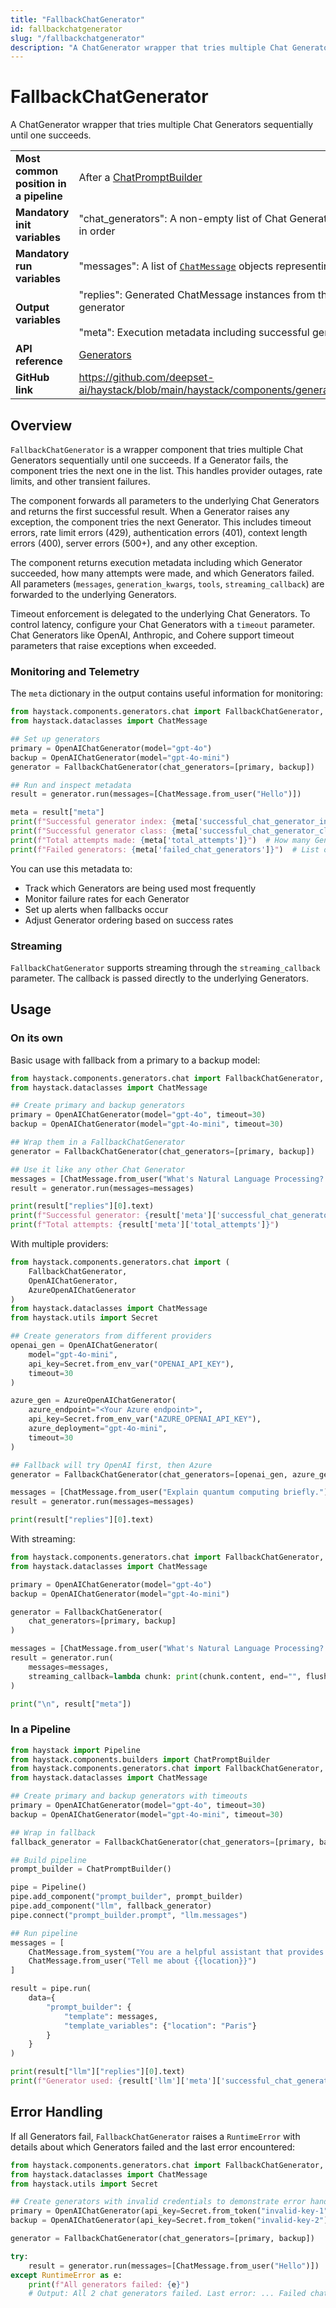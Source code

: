 ```yaml
---
title: "FallbackChatGenerator"
id: fallbackchatgenerator
slug: "/fallbackchatgenerator"
description: "A ChatGenerator wrapper that tries multiple Chat Generators sequentially until one succeeds."
---
```


# FallbackChatGenerator

A ChatGenerator wrapper that tries multiple Chat Generators sequentially until one succeeds.

|  |  |
| --- | --- |
| **Most common position in a pipeline** | After a [ChatPromptBuilder](../builders/chatpromptbuilder.mdx) |
| **Mandatory init variables** | "chat_generators": A non-empty list of Chat Generator components to try in order |
| **Mandatory run variables** | "messages": A list of [`ChatMessage`](../../concepts/data-classes/chatmessage.mdx) objects representing the chat |
| **Output variables** | "replies": Generated ChatMessage instances from the first successful generator  <br /> <br />"meta": Execution metadata including successful generator details |
| **API reference** | [Generators](/reference/generators-api) |
| **GitHub link** | https://github.com/deepset-ai/haystack/blob/main/haystack/components/generators/chat/fallback.py |

## Overview

`FallbackChatGenerator` is a wrapper component that tries multiple Chat Generators sequentially until one succeeds. If a Generator fails, the component tries the next one in the list. This handles provider outages, rate limits, and other transient failures.

The component forwards all parameters to the underlying Chat Generators and returns the first successful result. When a Generator raises any exception, the component tries the next Generator. This includes timeout errors, rate limit errors (429), authentication errors (401), context length errors (400), server errors (500+), and any other exception.

The component returns execution metadata including which Generator succeeded, how many attempts were made, and which Generators failed. All parameters (`messages`, `generation_kwargs`, `tools`, `streaming_callback`) are forwarded to the underlying Generators.

Timeout enforcement is delegated to the underlying Chat Generators. To control latency, configure your Chat Generators with a `timeout` parameter. Chat Generators like OpenAI, Anthropic, and Cohere support timeout parameters that raise exceptions when exceeded.

### Monitoring and Telemetry

The `meta` dictionary in the output contains useful information for monitoring:

```python
from haystack.components.generators.chat import FallbackChatGenerator, OpenAIChatGenerator
from haystack.dataclasses import ChatMessage

## Set up generators
primary = OpenAIChatGenerator(model="gpt-4o")
backup = OpenAIChatGenerator(model="gpt-4o-mini")
generator = FallbackChatGenerator(chat_generators=[primary, backup])

## Run and inspect metadata
result = generator.run(messages=[ChatMessage.from_user("Hello")])

meta = result["meta"]
print(f"Successful generator index: {meta['successful_chat_generator_index']}")  # 0 for first, 1 for second, etc.
print(f"Successful generator class: {meta['successful_chat_generator_class']}")  # e.g., "OpenAIChatGenerator"
print(f"Total attempts made: {meta['total_attempts']}")  # How many Generators were tried
print(f"Failed generators: {meta['failed_chat_generators']}")  # List of failed Generator names
```

You can use this metadata to:

- Track which Generators are being used most frequently
- Monitor failure rates for each Generator
- Set up alerts when fallbacks occur
- Adjust Generator ordering based on success rates

### Streaming

`FallbackChatGenerator` supports streaming through the `streaming_callback` parameter. The callback is passed directly to the underlying Generators.

## Usage

### On its own

Basic usage with fallback from a primary to a backup model:

```python
from haystack.components.generators.chat import FallbackChatGenerator, OpenAIChatGenerator
from haystack.dataclasses import ChatMessage

## Create primary and backup generators
primary = OpenAIChatGenerator(model="gpt-4o", timeout=30)
backup = OpenAIChatGenerator(model="gpt-4o-mini", timeout=30)

## Wrap them in a FallbackChatGenerator
generator = FallbackChatGenerator(chat_generators=[primary, backup])

## Use it like any other Chat Generator
messages = [ChatMessage.from_user("What's Natural Language Processing? Be brief.")]
result = generator.run(messages=messages)

print(result["replies"][0].text)
print(f"Successful generator: {result['meta']['successful_chat_generator_class']}")
print(f"Total attempts: {result['meta']['total_attempts']}")

```

With multiple providers:

```python
from haystack.components.generators.chat import (
    FallbackChatGenerator,
    OpenAIChatGenerator,
    AzureOpenAIChatGenerator
)
from haystack.dataclasses import ChatMessage
from haystack.utils import Secret

## Create generators from different providers
openai_gen = OpenAIChatGenerator(
    model="gpt-4o-mini",
    api_key=Secret.from_env_var("OPENAI_API_KEY"),
    timeout=30
)

azure_gen = AzureOpenAIChatGenerator(
    azure_endpoint="<Your Azure endpoint>",
    api_key=Secret.from_env_var("AZURE_OPENAI_API_KEY"),
    azure_deployment="gpt-4o-mini",
    timeout=30
)

## Fallback will try OpenAI first, then Azure
generator = FallbackChatGenerator(chat_generators=[openai_gen, azure_gen])

messages = [ChatMessage.from_user("Explain quantum computing briefly.")]
result = generator.run(messages=messages)

print(result["replies"][0].text)
```

With streaming:

```python
from haystack.components.generators.chat import FallbackChatGenerator, OpenAIChatGenerator
from haystack.dataclasses import ChatMessage

primary = OpenAIChatGenerator(model="gpt-4o")
backup = OpenAIChatGenerator(model="gpt-4o-mini")

generator = FallbackChatGenerator(
    chat_generators=[primary, backup]
)

messages = [ChatMessage.from_user("What's Natural Language Processing? Be brief.")]
result = generator.run(
    messages=messages,
    streaming_callback=lambda chunk: print(chunk.content, end="", flush=True)
)

print("\n", result["meta"])
```

### In a Pipeline

```python
from haystack import Pipeline
from haystack.components.builders import ChatPromptBuilder
from haystack.components.generators.chat import FallbackChatGenerator, OpenAIChatGenerator
from haystack.dataclasses import ChatMessage

## Create primary and backup generators with timeouts
primary = OpenAIChatGenerator(model="gpt-4o", timeout=30)
backup = OpenAIChatGenerator(model="gpt-4o-mini", timeout=30)

## Wrap in fallback
fallback_generator = FallbackChatGenerator(chat_generators=[primary, backup])

## Build pipeline
prompt_builder = ChatPromptBuilder()

pipe = Pipeline()
pipe.add_component("prompt_builder", prompt_builder)
pipe.add_component("llm", fallback_generator)
pipe.connect("prompt_builder.prompt", "llm.messages")

## Run pipeline
messages = [
    ChatMessage.from_system("You are a helpful assistant that provides concise answers."),
    ChatMessage.from_user("Tell me about {{location}}")
]

result = pipe.run(
    data={
        "prompt_builder": {
            "template": messages,
            "template_variables": {"location": "Paris"}
        }
    }
)

print(result["llm"]["replies"][0].text)
print(f"Generator used: {result['llm']['meta']['successful_chat_generator_class']}")
```

## Error Handling

If all Generators fail, `FallbackChatGenerator` raises a `RuntimeError` with details about which Generators failed and the last error encountered:

```python
from haystack.components.generators.chat import FallbackChatGenerator, OpenAIChatGenerator
from haystack.dataclasses import ChatMessage
from haystack.utils import Secret

## Create generators with invalid credentials to demonstrate error handling
primary = OpenAIChatGenerator(api_key=Secret.from_token("invalid-key-1"))
backup = OpenAIChatGenerator(api_key=Secret.from_token("invalid-key-2"))

generator = FallbackChatGenerator(chat_generators=[primary, backup])

try:
    result = generator.run(messages=[ChatMessage.from_user("Hello")])
except RuntimeError as e:
    print(f"All generators failed: {e}")
    # Output: All 2 chat generators failed. Last error: ... Failed chat generators: [OpenAIChatGenerator, OpenAIChatGenerator]
```
